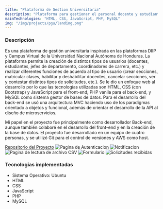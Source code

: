 ```yaml
---
title: "Plataforma de Gestion Universitaria"
description: "Plataforma para gestionar el personal docente y estudiantil, centros regionales, secciones, clases, etc."
mainTechnologies: "HTML, CSS, JavaScript, PHP, MySQL"
img: "/img/projects/pgu/landing.png"
---
```


### Descripción
Es una plataforma de gestión universitaria inspirada en las plataformas DIIP y Campus Virtual de la Universidad Nacional Autónoma de Honduras. La plataforma permite la creación de distintos tipos de usuarios (docentes, estudiantes, jefes de departamento, coordinadores de carrera, etc.) y realizar diferentes funciones de acuerdo al tipo de usuario (crear secciones, matricular clases, habilitar y deshabilitar docentes, cancelar secciones, ver y contestar distintos tipos de solicitudes, etc.). Se le dio un enfoque web al desarrollo por lo que las tecnologías utilizadas son HTML, CSS (con Bootstrap) y JavaScript para el front-end, PHP vanila para el back-end, y MySQL como sistema gestor de bases de datos. Para el desarrollo del back-end se usó una arquitectura MVC haciendo uso de los paradigmas orientado a objetos y funcional, además de orientar el desarrollo de la API al diseño de microservicios.

Mi papel en el proyecto fue principalmente como desarrollador Back-end, aunque también colaboré en el desarrollo del front-end y en la creación de la base de datos. El proyecto fue desarrollado en un equipo de cuatro personas, y se utilizó Git para el control de versiones y AWS como host.

[Repositorio del Proyecto](https://github.com/Jey1601/Registro-UNAH)
![Pagina de Autenticacion](/img/projects/pgu/auth.png)
![Notificacion](/img/projects/pgu/alarm.png)
![Pagina de lectura de archivo CSV](/img/projects/pgu/csv.png)
![Formulario](/img/projects/pgu/form.png)
![Solicitudes recibidas](/img/projects/pgu/aspirantes.png)

### Tecnologias implementadas

- Sistema Operativo: Ubuntu
- HTML
- CSS
- JavaScript
- PHP
- MySQL
